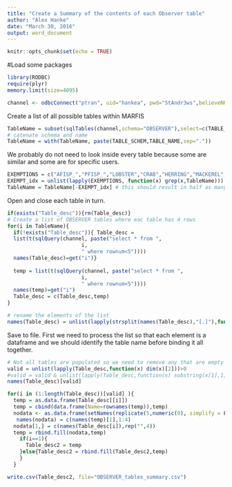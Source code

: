 ---
title: "Create a Summary of the contents of each Observer table"
author: "Alex Hanke"
date: "March 30, 2016"
output: word_document
---

```{r setup, include=FALSE}
knitr::opts_chunk$set(echo = TRUE)
```

#Load some packages

```{r cars}
library(RODBC)
require(plyr)
memory.limit(size=4095)

channel <- odbcConnect("ptran", uid="hankea", pwd="StAndr3ws",believeNRows=F)
```
Create a list of all possible tables within MARFIS
```{r cars}
TableName = subset(sqlTables(channel,schema="OBSERVER"),select=c(TABLE_SCHEM,TABLE_NAME))
# catenate schema and name
TableName = with(TableName, paste(TABLE_SCHEM,TABLE_NAME,sep="."))
```
We probably do not need to look inside every table because some are similar and some are for specific users.
```{r}
EXEMPTIONS = c("AFISP_","PFISP_","LOBSTER","CRAB","HERRING","MACKEREL","SHRIMP","SCALLOP","URCHIN")
EXEMPT_idx = unlist(lapply(EXEMPTIONS, function(x) grep(x,TableName)))
TableName = TableName[-EXEMPT_idx] # this should result in half as many tables
```

Open and close each table in turn.
```{r , echo=FALSE}
if(exists("Table_desc")){rm(Table_desc)}
# Create a list of OBSERVER tables where eac table has 4 rows  
for(i in TableName){
  if(!exists("Table_desc")){ Table_desc = 
  list(t(sqlQuery(channel, paste("select * from ",
                        i,
                        " where rownum<5"))))
  names(Table_desc)=get("i")}
  
  temp = list(t(sqlQuery(channel, paste("select * from ",
                        i,
                        " where rownum<5"))))
  names(temp)=get("i")
  Table_desc = c(Table_desc,temp)
}

# rename the elements of the list
names(Table_desc) = unlist(lapply(strsplit(names(Table_desc),"[.]"),function(x) x[2]))
```
Save to file. First we need to process the list so that each element is a dataframe and we should identify the table name before binding it all together.
```{r}
# Not all tables are populated so we need to remove any that are empty otherwise the next part will crash
valid = unlist(lapply(Table_desc,function(x) dim(x)[2]))>0
#valid = valid & unlist(lapply(Table_desc,function(x) substring(x[1],1,5)!="HY000"))
names(Table_desc)[valid]

for(i in (1:length(Table_desc))[valid] ){
  temp = as.data.frame(Table_desc[[i]])
  temp = cbind(data.frame(Name=rownames(temp)),temp)
  nodata <- as.data.frame(setNames(replicate(5,numeric(0), simplify = F), letters[1:5]))
   names(nodata) = c(names(temp)[1],1:4)
  nodata[1,] = c(names(Table_desc[i]),rep("",4))
  temp = rbind.fill(nodata,temp)
    if(i==1){
      Table_desc2 = temp
    }else{Table_desc2 = rbind.fill(Table_desc2,temp)
    }
  }

write.csv(Table_desc2, file="OBSERVER_tables_summary.csv")
```

